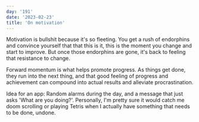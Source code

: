```yaml
---
day: '191'
date: '2023-02-23'
title: 'On motivation'
---
```


Motivation is bullshit because it's so fleeting. You get a rush of endorphins and convince yourself that that this is it, this is the moment you change and start to improve. But once those endorphins are gone, it's back to feeling that resistance to change.

Forward momentum is what helps promote progress. As things get done, they run into the next thing, and that good feeling of progress and achievement can compound into actual results and alleviate procrastination.

Idea for an app: Random alarms during the day, and a message that just asks 'What are you doing?'. Personally, I'm pretty sure it would catch me doom scrolling or playing Tetris when I actually have something that needs to be done, undone.
